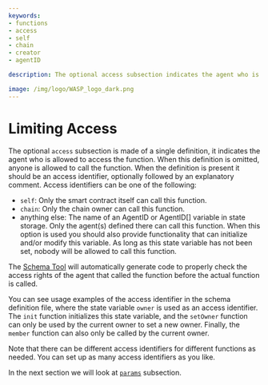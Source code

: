 ```yaml
---
keywords:
- functions
- access
- self
- chain
- creator
- agentID

description: The optional access subsection indicates the agent who is allowed to access the function. When this definition is omitted, anyone is allowed to call the function.

image: /img/logo/WASP_logo_dark.png
---
```


# Limiting Access

The optional `access` subsection is made of a single definition, it indicates the agent
who is allowed to access the function. When this definition is omitted, anyone is allowed
to call the function. When the definition is present it should be an access identifier,
optionally followed by an explanatory comment. Access identifiers can be one of the
following:

* `self`: Only the smart contract itself can call this function.
* `chain`: Only the chain owner can call this function.
* anything else: The name of an AgentID or AgentID[] variable in state storage. Only the
  agent(s) defined there can call this function. When this option is used you should also
  provide functionality that can initialize and/or modify this variable. As long as this
  state variable has not been set, nobody will be allowed to call this function.

The [Schema Tool](usage.mdx) will automatically generate code to properly check the
access rights of
the agent that called the function before the actual function is called.

You can see usage examples of the access identifier in the schema definition file, where
the state variable `owner` is used as an access identifier. The `init` function
initializes this state variable, and the `setOwner` function can only be used by the
current owner to set a new owner. Finally, the `member` function can also only be called
by the current owner.

Note that there can be different access identifiers for different functions as needed. You
can set up as many access identifiers as you like.

In the next section we will look at [`params`](params.mdx) subsection.

